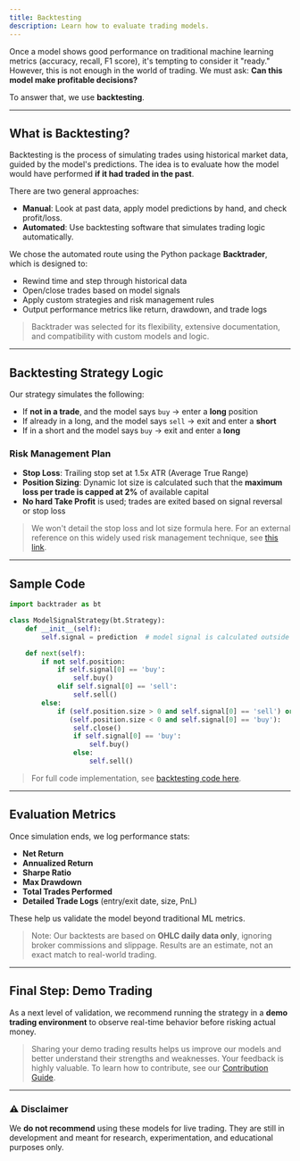 ```yaml
---
title: Backtesting
description: Learn how to evaluate trading models.
---
```


Once a model shows good performance on traditional machine learning metrics (accuracy, recall, F1 score), it's tempting to consider it "ready." However, this is not enough in the world of trading. We must ask: **Can this model make profitable decisions?**

To answer that, we use **backtesting**.

---

## What is Backtesting?

Backtesting is the process of simulating trades using historical market data, guided by the model's predictions. The idea is to evaluate how the model would have performed **if it had traded in the past**.

There are two general approaches:

* **Manual**: Look at past data, apply model predictions by hand, and check profit/loss.
* **Automated**: Use backtesting software that simulates trading logic automatically.

We chose the automated route using the Python package **Backtrader**, which is designed to:

* Rewind time and step through historical data
* Open/close trades based on model signals
* Apply custom strategies and risk management rules
* Output performance metrics like return, drawdown, and trade logs

> Backtrader was selected for its flexibility, extensive documentation, and compatibility with custom models and logic.

---

## Backtesting Strategy Logic

Our strategy simulates the following:

* If **not in a trade**, and the model says `buy` → enter a **long** position
* If already in a long, and the model says `sell` → exit and enter a **short**
* If in a short and the model says `buy` → exit and enter a **long**

### Risk Management Plan

* **Stop Loss**: Trailing stop set at 1.5x ATR (Average True Range)
* **Position Sizing**: Dynamic lot size is calculated such that the **maximum loss per trade is capped at 2%** of available capital
* **No hard Take Profit** is used; trades are exited based on signal reversal or stop loss

> We won't detail the stop loss and lot size formula here. For an external reference on this widely used risk management technique, see [this link](https://www.investopedia.com/articles/trading/06/position-sizing.asp).

---

## Sample Code

```python
import backtrader as bt

class ModelSignalStrategy(bt.Strategy):
    def __init__(self):
        self.signal = prediction  # model signal is calculated outside of the class for speed

    def next(self):
        if not self.position:
            if self.signal[0] == 'buy':
                self.buy()
            elif self.signal[0] == 'sell':
                self.sell()
        else:
            if (self.position.size > 0 and self.signal[0] == 'sell') or \
               (self.position.size < 0 and self.signal[0] == 'buy'):
                self.close()
                if self.signal[0] == 'buy':
                    self.buy()
                else:
                    self.sell()
```

> For full code implementation, see [backtesting code here](#).

---

## Evaluation Metrics

Once simulation ends, we log performance stats:

* **Net Return**
* **Annualized Return**
* **Sharpe Ratio**
* **Max Drawdown**
* **Total Trades Performed**
* **Detailed Trade Logs** (entry/exit date, size, PnL)

These help us validate the model beyond traditional ML metrics.

> Note: Our backtests are based on **OHLC daily data only**, ignoring broker commissions and slippage. Results are an estimate, not an exact match to real-world trading.

---

## Final Step: Demo Trading

As a next level of validation, we recommend running the strategy in a **demo trading environment** to observe real-time behavior before risking actual money.

> Sharing your demo trading results helps us improve our models and better understand their strengths and weaknesses. Your feedback is highly valuable. To learn how to contribute, see our [Contribution Guide](#).

---

### ⚠️ Disclaimer

We **do not recommend** using these models for live trading. They are still in development and meant for research, experimentation, and educational purposes only.
